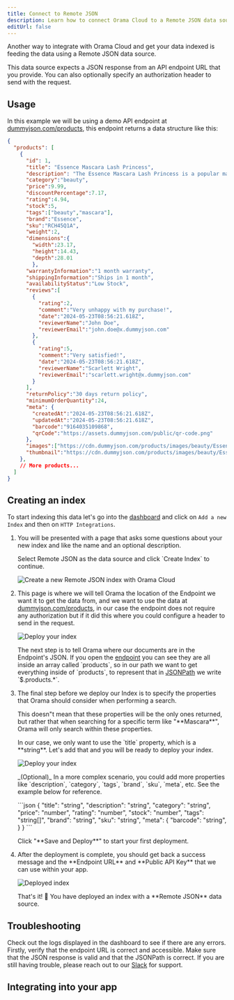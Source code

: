 ```yaml
---
title: Connect to Remote JSON
description: Learn how to connect Orama Cloud to a Remote JSON data source
editUrl: false
---
```


Another way to integrate with Orama Cloud and get your data indexed is feeding the data using a Remote JSON data source. 

This data source expects a JSON response from an API endpoint URL that you provide. You can also optionally specify an authorization header to send with the request.

## Usage

In this example we will be using a demo API endpoint at <a href="https://dummyjson.com/products" target="_blank">dummyjson.com/products</a>, this endpoint returns a data structure like this:

```json
{
  "products": [
    {
      "id": 1,
      "title": "Essence Mascara Lash Princess",
      "description": "The Essence Mascara Lash Princess is a popular mascara known for its volumizing and lengthening effects. Achieve dramatic lashes with this long-lasting and cruelty-free formula.",
      "category":"beauty",
      "price":9.99,
      "discountPercentage":7.17,
      "rating":4.94,
      "stock":5,
      "tags":["beauty","mascara"],
      "brand":"Essence",
      "sku":"RCH45Q1A",
      "weight":2,
      "dimensions":{
        "width":23.17,
        "height":14.43,
        "depth":28.01
        },
      "warrantyInformation":"1 month warranty",
      "shippingInformation":"Ships in 1 month",
      "availabilityStatus":"Low Stock",
      "reviews":[
        {
          "rating":2,
          "comment":"Very unhappy with my purchase!",
          "date":"2024-05-23T08:56:21.618Z",
          "reviewerName":"John Doe",
          "reviewerEmail":"john.doe@x.dummyjson.com"
        },
        {
          "rating":5,
          "comment":"Very satisfied!",
          "date":"2024-05-23T08:56:21.618Z",
          "reviewerName":"Scarlett Wright",
          "reviewerEmail":"scarlett.wright@x.dummyjson.com"
        }
      ],
      "returnPolicy":"30 days return policy",
      "minimumOrderQuantity":24,
      "meta": {
        "createdAt":"2024-05-23T08:56:21.618Z",
        "updatedAt":"2024-05-23T08:56:21.618Z",
        "barcode":"9164035109868",
        "qrCode":"https://assets.dummyjson.com/public/qr-code.png"
      },
      "images":["https://cdn.dummyjson.com/products/images/beauty/Essence%20Mascara%20Lash%20Princess/1.png"],
      "thumbnail":"https://cdn.dummyjson.com/products/images/beauty/Essence%20Mascara%20Lash%20Princess/thumbnail.png"
    },
    // More products...
  ]
}
```

## Creating an index

To start indexing this data let's go into the <a href="https://cloud.orama.com" target="_blank">dashboard</a> and click on `Add a new Index` and then on `HTTP Integrations`.

<Steps>
  <ol>
    <li>
      <p class="pl-10">You will be presented with a page that asks some questions about your new index and like the name and an optional description.</p>
      <p class="pl-10">Select Remote JSON as the data source and click `Create Index` to continue.</p>
      <img
        src="/cloud/guides/rest/2.png"
        alt="Create a new Remote JSON index with Orama Cloud"
        class="mx-10"
      />
    </li>
    <li>
      <p class="pl-10">This page is where we will tell Orama the location of the Endpoint we want it to get the data from, and we want to use the data at <a href="https://dummyjson.com/products" target="_blank">dummyjson.com/products</a>, in our case the endpoint does not require any authorization but if it did this where you could configure a header to send in the request.</p>
      <img
        src="/cloud/guides/rest/3.png"
        alt="Deploy your index"
        class="mx-10"
      />
      <p class="pl-10">The next step is to tell Orama where our documents are in the Endpoint's JSON. If you open the <a href="https://dummyjson.com/products" target="_blank">endpoint</a> you can see they are all inside an array called `products`, so in our path we want to get everything inside of `products`, to represent that in <a href="https://en.wikipedia.org/wiki/JSONPath" target="_blank">JSONPath</a> we write `$.products.*`.</p>
    </li>
    <li>
      <p class="pl-10">The final step before we deploy our Index is to specify the properties that Orama should consider when performing a search.</p>
      <p class="pl-10">This doesn"t mean that these properties will be the only ones returned, but rather that when searching for a specific term like "**Mascara**", Orama will only search within these properties.</p>
      <p class="pl-10">In our case, we only want to use the `title` property, which is a **string**. Let's add that and you will be ready to deploy your index.</p>
      <img
        src="/cloud/guides/rest/3.png"
        alt="Deploy your index"
        class="mx-10"
      />
      <p class="pl-10">_(Optional)_ In a more complex scenario, you could add more properties like `description`, `category`, `tags`, `brand`, `sku`, `meta`, etc. See the example below for reference.</p>
      <div class="pl-10">
```json
{
  "title": "string",
  "description": "string",
  "category": "string",
  "price": "number",
  "rating": "number",
  "stock": "number",
  "tags": "string[]",
  "brand": "string",
  "sku": "string",
  "meta": {
    "barcode": "string",
  }
}
```
      </div>
      <p class="pl-10">Click "**Save and Deploy**" to start your first deployment.</p>
    </li>
    <li>
      <p class="pl-10">After the deployment is complete, you should get back a success message and the **Endpoint URL** and **Public API Key** that we can use within your app.</p>
      <img
        src="/cloud/guides/rest/4.png"
        alt="Deployed index"
        class="mx-10"
      />
      <p class="pl-10">That's it! 🎉 You have deployed an index with a **Remote JSON** data source.</p>
    </li>
  </ol>
</Steps>

## Troubleshooting

Check out the logs displayed in the dashboard to see if there are any errors. Firstly, verify that the endpoint URL is correct and accessible.
Make sure that the JSON response is valid and that the JSONPath is correct. If you are still having trouble, please reach out to our [Slack](https://orama.to/slack) for support.

## Integrating into your app

<IntegratingIntoYourApp />